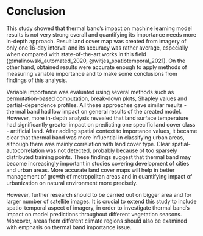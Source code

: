 # Conclusion {#conclusion}

This study showed that thermal band's impact on machine learning model results is not very strong overall and quantifying its importance needs more in-depth approach.
Result land cover map was created from imagery of only one 16-day interval and its accuracy was rather average, especially when compared with state-of-the-art works in this field (@malinowski_automated_2020, @witjes_spatiotemporal_2021).
On the other hand, obtained results were accurate enough to apply methods of measuring variable importance and to make some conclusions from findings of this analysis.

Variable importance was evaluated using several methods such as permutation-based computation, break-down plots, Shapley values and partial-dependence profiles.
All these approaches gave similar results - thermal band had low impact on general results of the created model.
However, more in-depth analysis revealed that land surface temperature had significantly greater impact on predicting one specific land cover class - artificial land.
After adding spatial context to importance values, it became clear that thermal band was more influential in classifying urban areas, although there was mainly correlation with land cover type.
Clear spatial-autocorrelation was not detected, probably because of too sparsely distributed training points.
These findings suggest that thermal band may become increasingly important in studies covering development of cities and urban areas.
More accurate land cover maps will help in better management of growth of metropolitan areas and in quantifying impact of urbanization on natural environment more precisely.

However, further research should to be carried out on bigger area and for larger number of satellite images.
It is crucial to extend this study to include spatio-temporal aspect of imagery, in order to investigate thermal band's impact on model predictions throughout different vegetation seasons.
Moreover, areas from different climate regions should also be examined with emphasis on thermal band importance issue.
